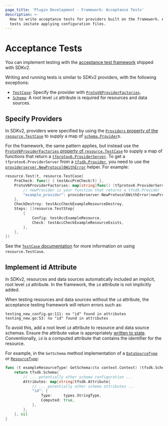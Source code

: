```yaml
---
page_title: 'Plugin Development - Framework: Acceptance Tests'
description: >-
  How to write acceptance tests for providers built on the framework. Acceptance
  tests imitate applying configuration files.
---
```


# Acceptance Tests

You can implement testing with the [acceptance test framework](/terraform/plugin/sdkv2/testing/acceptance-tests) shipped with SDKv2.

Writing and running tests is similar to SDKv2 providers, with the following exceptions:

-   [`TestCase`](/terraform/plugin/sdkv2/testing/acceptance-tests/testcase): Specify the provider with [`ProtoV6ProviderFactories`](https://pkg.go.dev/github.com/hashicorp/terraform-plugin-sdk/v2/helper/resource#TestCase.ProtoV6ProviderFactories).
-   [`Schema`](/terraform/plugin/framework/schemas): A root level `id` attribute is required for resources and data sources.

## Specify Providers

In SDKv2, providers were specified by using the [`Providers` property of the
`resource.TestCase`](https://pkg.go.dev/github.com/hashicorp/terraform-plugin-sdk/v2/helper/resource#TestCase.Providers) to supply a map of
[`schema.Provider`](https://pkg.go.dev/github.com/hashicorp/terraform-plugin-sdk/v2/helper/schema/#Provider)s.

For the framework, the same pattern applies, but instead use the
[`ProtoV6ProviderFactories` property of
`resource.TestCase`](https://pkg.go.dev/github.com/hashicorp/terraform-plugin-sdk/v2/helper/resource#TestCase.ProtoV6ProviderFactories)
to supply a map of functions that return a
[`tfprotov6.ProviderServer`](https://pkg.go.dev/github.com/hashicorp/terraform-plugin-go/tfprotov6/#ProviderServer).
To get a `tfprotov6.ProviderServer` from a
[`tfsdk.Provider`](https://pkg.go.dev/github.com/hashicorp/terraform-plugin-framework/tfsdk#Provider),
you need to use the
[`providerserver.NewProtocol6WithError`](https://pkg.go.dev/github.com/hashicorp/terraform-plugin-framework/providerserver#NewProtocol6WithError)
helper. For example:

```go
resource.Test(t, resource.TestCase{
	PreCheck: func() { testAccPreCheck(t) },
	ProtoV6ProviderFactories: map[string]func() (tfprotov6.ProviderServer, error) {
		// newProvider is your function that returns a tfsdk.Provider
		"example_provider": providerserver.NewProtocol6WithError(newProvider()),
	},
	CheckDestroy: testAccCheckExampleResourceDestroy,
	Steps: []resource.TestStep{
		{
			Config: testAccExampleResource,
			Check: testAccCheckExampleResourceExists,
		},
	},
})
```

See the [`TestCase`
documentation](/terraform/plugin/sdkv2/testing/acceptance-tests/testcase) for more
information on using `resource.TestCase`.

## Implement id Attribute

In SDKv2, resources and data sources automatically included an implicit, root level `id` attribute. In the framework, the `id` attribute is not implicitly added.

When testing resources and data sources without the `id` attribute, the acceptance testing framework will return errors such as:

```text
testing_new_config.go:111: no "id" found in attributes
testing_new.go:53: no "id" found in attributes
```

To avoid this, add a root level `id` attribute to resource and data source schemas. Ensure the attribute value is appropriately [written to state](/terraform/plugin/framework/writing-state). Conventionally, `id` is a computed attribute that contains the identifier for the resource.

For example, in the `GetSchema` method implementation of a [`DataSourceType`](https://pkg.go.dev/github.com/hashicorp/terraform-plugin-framework/tfsdk#DataSourceType) or [`ResourceType`](https://pkg.go.dev/github.com/hashicorp/terraform-plugin-framework/tfsdk#ResourceType):

```go
func (t exampleResourceType) GetSchema(ctx context.Context) (tfsdk.Schema, diag.Diagnostics) {
	return tfsdk.Schema{
		// ... potentially other schema configuration ...
		Attributes: map[string]tfsdk.Attribute{
			// ... potentially other schema attributes ...
			"id": {
				Type:     types.StringType,
				Computed: true,
			},
		},
	}, nil
}
```
